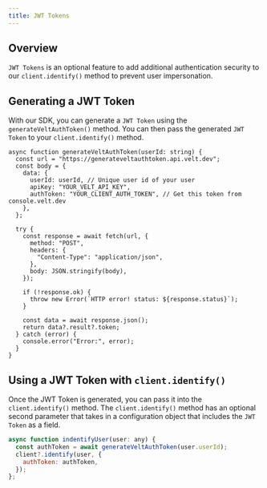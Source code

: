 ```yaml
---
title: JWT Tokens
---
```



## Overview

`JWT Tokens` is an optional feature to add additional authentication security to our `client.identify()` method to prevent user impersonation.

## Generating a JWT Token

With our SDK, you can generate a `JWT Token` using the `generateVeltAuthToken()` method. You can then pass the generated `JWT Token` to your `client.identify()` method.


```tsx
async function generateVeltAuthToken(userId: string) {
  const url = "https://generateveltauthtoken.api.velt.dev";
  const body = {
    data: {
      userId: userId, // Unique user id of your user
      apiKey: "YOUR_VELT_API_KEY",
      authToken: "YOUR_CLIENT_AUTH_TOKEN", // Get this token from console.velt.dev
    },
  };

  try {
    const response = await fetch(url, {
      method: "POST",
      headers: {
        "Content-Type": "application/json",
      },
      body: JSON.stringify(body),
    });

    if (!response.ok) {
      throw new Error(`HTTP error! status: ${response.status}`);
    }

    const data = await response.json();
    return data?.result?.token;
  } catch (error) {
    console.error("Error:", error);
  }
}
```

## Using a JWT Token with `client.identify()`

Once the JWT Token is generated, you can pass it into the `client.identify()` method. The `client.identify()` method has an optional second parameter that takes in a configuration object that includes the `JWT Token` as a field.

```jsx
async function indentifyUser(user: any) {
  const authToken = await generateVeltAuthToken(user.userId);
  client?.identify(user, {
    authToken: authToken,
  });
};
```





